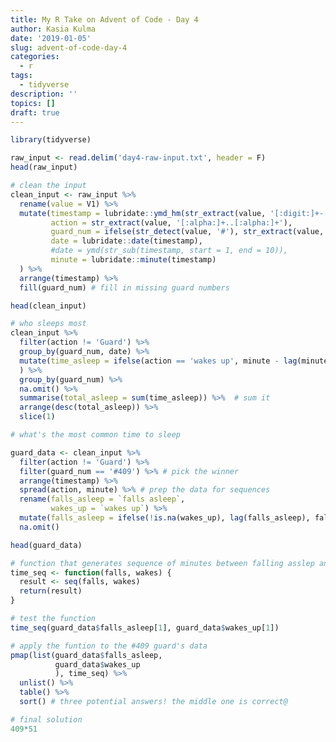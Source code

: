 ```yaml
---
title: My R Take on Advent of Code - Day 4
author: Kasia Kulma
date: '2019-01-05'
slug: advent-of-code-day-4
categories:
  - r
tags:
  - tidyverse
description: ''
topics: []
draft: true
---
```



```r
library(tidyverse)
```


```r
raw_input <- read.delim('day4-raw-input.txt', header = F)
head(raw_input)
```

```r
# clean the input
clean_input <- raw_input %>%
  rename(value = V1) %>% 
  mutate(timestamp = lubridate::ymd_hm(str_extract(value, '[:digit:]+-[:digit:]+-[:digit:]+..[:digit:]+:[:digit:]+')),
         action = str_extract(value, '[:alpha:]+..[:alpha:]+'),
         guard_num = ifelse(str_detect(value, '#'), str_extract(value, '#[:digit:]+'), NA),
         date = lubridate::date(timestamp),
         #date = ymd(str_sub(timestamp, start = 1, end = 10)),
         minute = lubridate::minute(timestamp)
  ) %>%
  arrange(timestamp) %>% 
  fill(guard_num) # fill in missing guard numbers 

head(clean_input)
```


```r
# who sleeps most 
clean_input %>% 
  filter(action != 'Guard') %>%
  group_by(guard_num, date) %>% 
  mutate(time_asleep = ifelse(action == 'wakes up', minute - lag(minute), NA ) #calculate time asleep
  ) %>% 
  group_by(guard_num) %>% 
  na.omit() %>% 
  summarise(total_asleep = sum(time_asleep)) %>%  # sum it
  arrange(desc(total_asleep)) %>% 
  slice(1)
```
  
```r
# what's the most common time to sleep

guard_data <- clean_input %>% 
  filter(action != 'Guard') %>% 
  filter(guard_num == '#409') %>% # pick the winner
  arrange(timestamp) %>% 
  spread(action, minute) %>% # prep the data for sequences
  rename(falls_asleep = `falls asleep`,
         wakes_up = `wakes up`) %>% 
  mutate(falls_asleep = ifelse(!is.na(wakes_up), lag(falls_asleep), falls_asleep )) %>% 
  na.omit()

head(guard_data)
```


```r
# function that generates sequence of minutes between falling asslep and waking up  
time_seq <- function(falls, wakes) {
  result <- seq(falls, wakes)
  return(result)
}
```

```r
# test the function
time_seq(guard_data$falls_asleep[1], guard_data$wakes_up[1])
```

```r
# apply the funtion to the #409 guard's data
pmap(list(guard_data$falls_asleep,
          guard_data$wakes_up
          ), time_seq) %>% 
  unlist() %>% 
  table() %>% 
  sort() # three potential answers! the middle one is correct@
```

```r
# final solution
409*51
```